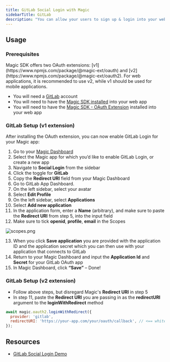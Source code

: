 ```yaml
---
title: GitLab Social Login with Magic
sidebarTitle: GitLab
description: "You can allow your users to sign up & login into your web application with their GitLab account."
---
```



## Usage

### Prerequisites

<Note>
Magic SDK offers two OAuth extensions: [v1](https://www.npmjs.com/package/@magic-ext/oauth) and [v2](https://www.npmjs.com/package/@magic-ext/oauth2). For web applications, it is recommended to use v2, while v1 should be used for mobile applications.
</Note>

* You will need a [GitLab](https://gitlab.com/) account
* You will need to have the [Magic SDK installed](/docs/embedded-wallet/api/overview) into your web app
* You will need to have the [Magic SDK - OAuth Extension](/docs/embedded-wallet/authentication/login/social-logins/oauth-implementation) installed into your web app

### GitLab Setup (v1 extension)

After installing the OAuth extension, you can now enable GitLab Login for your Magic app:

1.  Go to your [Magic Dashboard](https://dashboard.magic.link/login)
2.  Select the Magic app for which you’d like to enable GitLab Login, or create a new app
3.  Navigate to **Social Login** from the sidebar
4.  Click the toggle for **GitLab**
5.  Copy the **Redirect URI** field from your Magic Dashboard
6.  Go to GitLab App Dashboard.
7.  On the left sidebar, select your avatar
8.  Select **Edit Profile**
9.  On the left sidebar, select **Applications**
10. Select **Add new application**
11. In the application form, enter a **Name** (arbitrary), and make sure to paste the **Redirect URI** from step 5, into the input field
12. Make sure to tick **openid**, **profile**, **email** in the Scopes
<Frame>
  <img src="/images/scopes.webp" alt="scopes.png"/>
</Frame>


13. When you click **Save application** you are provided with the application ID and the application secret which you can then use with your application that connects to GitLab
14. Return to your Magic Dashboard and input the **Application Id** and **Secret** for your GitLab OAuth app
15. In Magic Dashboard, click **“Save”** – Done!

### GitLab Setup (v2 extension)

* Follow above steps, but disregard Magic's **Redirect URI** in step 5
* In step 11, paste the **Redirect URI** you are passing in as the **redirectURI** argument to the **loginWithRedirect** method

```javascript JavaScript icon="square-js"
await magic.oauth2.loginWithRedirect({
  provider: 'gitlab',
  redirectURI: 'https://your-app.com/your/oauth/callback', // <== whitelist this with Gitlab
});
```

## Resources

* [GitLab Social Login Demo](https://magic-oauth-v2-dun.vercel.app/)


